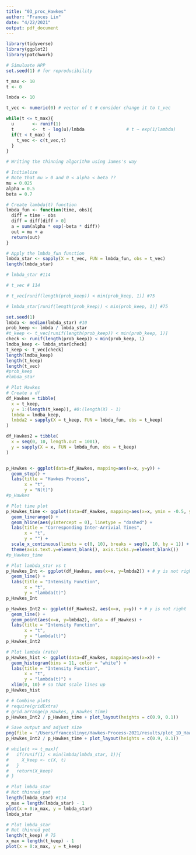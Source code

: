 ```yaml
---
title: "03_proc_Hawkes"
author: "Frances Lin"
date: "4/22/2021"
output: pdf_document
---
```


```r
library(tidyverse)
library(ggplot2)
library(patchwork)
```

```r
# Simuluate HPP
set.seed(1) # for reproducibility

t_max <- 10
t <- 0

lmbda <- 10

t_vec <- numeric(0) # vector of t # consider change it to t_vec

while(t <= t_max){
  u       <- runif(1)
  t       <-  t - log(u)/lmbda                # t ~ exp(1/lambda)
  if(t < t_max) {
    t_vec <- c(t_vec,t)
  }
}
```

```r
# Writing the thinning algorithm using James's way 

# Initialize
# Note that mu > 0 and 0 < alpha < beta ??
mu = 0.025
alpha = 0.5
beta = 0.7

# Create lambda(t) function
lmbda_fun <- function(time, obs){
  diff = time - obs
  diff = diff[diff > 0]
  a = sum(alpha * exp(-beta * diff)) 
  out = mu + a 
  return(out)
}

# Apply the lmbda_fun function
lmbda_star <- sapply(X = t_vec, FUN = lmbda_fun, obs = t_vec)
length(lmbda_star)
```

```r
# lmbda_star #114
```

```r
# t_vec # 114
```


```r
# t_vec[runif(length(prob_keep)) < min(prob_keep, 1)] #75 
```

```r
# lmbda_star[runif(length(prob_keep)) < min(prob_keep, 1)] #75 
```

```r
set.seed(1)
lmbda <- median(lmbda_star) #10
prob_keep <- lmbda / lmbda_star
#t_keep <- t_vec[runif(length(prob_keep)) < min(prob_keep, 1)]
check <- runif(length(prob_keep)) < min(prob_keep, 1)
lmdba_keep <- lmbda_star[check]
t_keep <- t_vec[check]
length(lmdba_keep)
length(t_keep)
length(t_vec)
#prob_keep
#lmbda_star

```

```r
# Plot Hawkes
# Create a df
df_Hawkes = tibble(
  x = t_keep, 
  y = 1:(length(t_keep)), #0:(length(X) - 1)
  lmbda = lmdba_keep, 
  lmbda2 = sapply(X = t_keep, FUN = lmbda_fun, obs = t_keep)
)

df_Hawkes2 = tibble(
  x = seq(0, 10, length.out = 1001), 
  y = sapply(X = x, FUN = lmbda_fun, obs = t_keep)
)


p_Hawkes <- ggplot(data=df_Hawkes, mapping=aes(x=x, y=y)) +
  geom_step() + 
  labs(title = "Hawkes Process", 
       x = "t", 
       y = "N(t)")
#p_Hawkes
```

```r
# Plot time plot
p_Hawkes_time <- ggplot(data=df_Hawkes, mapping=aes(x=x, ymin = -0.5, ymax = 0.5)) +
  geom_linerange() + 
  geom_hline(aes(yintercept = 0), linetype = "dashed") + 
  labs(title = "Corresponding Inter-Arrivial Times", 
       x = "t", 
       y = "") +
  scale_x_continuous(limits = c(0, 10), breaks = seq(0, 10, by = 1)) + 
  theme(axis.text.y=element_blank(), axis.ticks.y=element_blank())
#p_Hawkes_time
```

```r
# Plot lambda_star vs t
p_Hawkes_Int <- ggplot(df_Hawkes, aes(x=x, y=lmbda2)) + # y is not right 
  geom_line() +
  labs(title = "Intensity Function",
       x = "t", 
       y = "lambda(t)") 
p_Hawkes_Int

p_Hawkes_Int2 <- ggplot(df_Hawkes2, aes(x=x, y=y)) + # y is not right 
  geom_line() + 
  geom_point(aes(x=x, y=lmbda2), data = df_Hawkes) +
  labs(title = "Intensity Function",
       x = "t", 
       y = "lambda(t)") 
p_Hawkes_Int2
```

```r
# Plot lambda (rate)
p_Hawkes_hist <- ggplot(data=df_Hawkes, mapping=aes(x=x)) + 
  geom_histogram(bins = 11, color = "white") + 
  labs(title = "Intensity Function",
       x = "t", 
       y = "lambda(t)") + 
  xlim(0, 10) # so that scale lines up
p_Hawkes_hist
```

```r
# # Combine plots
# require(gridExtra)
# grid.arrange(p_Hawkes, p_Hawkes_time)
p_Hawkes_Int2 / p_Hawkes_time + plot_layout(heights = c(0.9, 0.1))
```

```r
# Save output and adjust size
png(file = '/Users/franceslinyc/Hawkes-Process-2021/results/plot_1D_Hawkes.png', width = 450*2, height = 450*0.8)
p_Hawkes_Int2 / p_Hawkes_time + plot_layout(heights = c(0.9, 0.1))
```








```r
# while(t <= t_max){
#   if(runif(1) < min(lmbda/lmbda_star, 1)){
#     X_keep <- c(X, t)
#   }
#   return(X_keep)
# }
```

```r
# Plot lmbda_star
# Not thinned yet
length(lmbda_star) #114
x_max = length(lmbda_star) - 1
plot(x = 0:x_max, y = lmbda_star)
lmbda_star
```

```r
# Plot lmbda_star
# Not thinned yet
length(t_keep) # 75
x_max = length(t_keep) - 1
plot(x = 0:x_max, y = t_keep)
```



